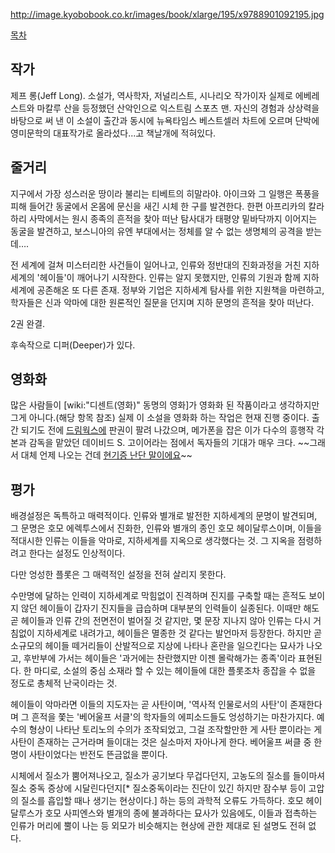 http://image.kyobobook.co.kr/images/book/xlarge/195/x9788901092195.jpg

[[목차]]
== 작가 ==
제프 롱(Jeff Long). 
소설가, 역사학자, 저널리스트, 시나리오 작가이자 실제로 에베레스트와 마칼루 산을 등정했던 산악인으로 익스트림 스포츠 맨. 자신의 경험과 상상력을 바탕으로 써 낸 이 소설이 출간과 동시에 뉴욕타임스 베스트셀러 차트에 오르며 단박에 영미문학의 대표작가로 올라섰다...고 책날개에 적혀있다.

== 줄거리 ==
지구에서 가장 성스러운 땅이라 불리는 티베트의 히말라야. 아이크와 그 일행은 폭풍을 피해 들어간 동굴에서 온몸에 문신을 새긴 시체 한 구를 발견한다. 한편 아프리카의 칼라하리 사막에서는 원시 종족의 흔적을 찾아 떠난 탐사대가 태평양 밑바닥까지 이어지는 동굴을 발견하고, 보스니아의 유엔 부대에서는 정체를 알 수 없는 생명체의 공격을 받는데…. 

전 세계에 걸쳐 미스터리한 사건들이 일어나고, 인류와 정반대의 진화과정을 거친 지하세계의 '헤이들'이 깨어나기 시작한다. 인류는 알지 못했지만, 인류의 기원과 함께 지하세계에 공존해온 또 다른 존재. 정부와 기업은 지하세계 탐사를 위한 지원책을 마련하고, 학자들은 신과 악마에 대한 원론적인 질문을 던지며 지하 문명의 흔적을 찾아 떠난다.

2권 완결.

후속작으로 디퍼(Deeper)가 있다.

== 영화화 ==
많은 사람들이 [wiki:"디센트(영화)" 동명의 영화]가 영화화 된 작품이라고 생각하지만 그게 아니다.(해당 항목 참조)
실제 이 소설을 영화화 하는 작업은 현재 진행 중이다. 출간 되기도 전에 [[드림웍스]]에 판권이 팔려 나갔으며, 메가폰을 잡은 이가 다수의 흥행작 각본과 감독을 맡았던 데이비드 S. 고이어라는 점에서 독자들의 기대가 매우 크다. ~~그래서 대체 언제 나오는 건데 [[현기증 난단 말이에요]]~~

== 평가 ==
배경설정은 독특하고 매력적이다. 인류와 별개로 발전한 지하세계의 문명이 발견되며, 그 문명은 호모 에렉투스에서 진화한, 인류와 별개의 종인 호모 헤이달루스이며, 이들을 적대시한 인류는 이들을 악마로, 지하세계를 지옥으로 생각했다는 것. 그 지옥을 점령하려고 한다는 설정도 인상적이다.

다만 엉성한 플롯은 그 매력적인 설정을 전혀 살리지 못한다.

수만명에 달하는 인력이 지하세계로 막힘없이 진격하며 진지를 구축할 때는 흔적도 보이지 않던 헤이들이 갑자기 진지들을 급습하며 대부분의 인력들이 실종된다. 이때만 해도 곧 헤이들과 인류 간의 전면전이 벌어질 것 같지만, 몇 문장 지나지 않아 인류는 다시 거침없이 지하세계로 내려가고, 헤이들은 멸종한 것 같다는 발언마저 등장한다. 하지만 곧 소규모의 헤이들 떼거리들이 산발적으로 지상에 나타나 혼란을 일으킨다는 묘사가 나오고, 후반부에 가서는 헤이들은 '과거에는 찬란했지만 이젠 몰락해가는 종족'이라 표현된다. 
한 마디로, 소설의 중심 소재라 할 수 있는 헤이들에 대한 플롯조차 종잡을 수 없을 정도로 총체적 난국이라는 것.

헤이들이 악마라면 이들의 지도자는 곧 사탄이며, '역사적 인물로서의 사탄'이 존재한다며 그 흔적을 쫓는 '베어울프 서클'의 학자들의 에피소드들도 엉성하기는 마찬가지다. 예수의 형상이 나타난 토리노의 수의가 조작되었고, 그걸 조작할만한 게 사탄 뿐이라는 게 사탄이 존재하는 근거라며 들이대는 것은 실소마저 자아나게 한다. 베어울프 써클 중 한 명이 사탄이었다는 반전도 뜬금없을 뿐이다.

시체에서 질소가 뿜어져나오고, 질소가 공기보다 무겁다던지, 고농도의 질소를 들이마셔 질소 중독 증상에 시달린다던지[* 질소중독이라는 진단이 있긴 하지만 잠수부 등이 고압의 질소를 흡입할 때나 생기는 현상이다.] 하는 등의 과학적 오류도 가득하다. 
호모 헤이달루스가 호모 사피엔스와 별개의 종에 불과하다는 묘사가 있음에도, 이들과 접촉하는 인류가 머리에 뿔이 나는 등 외모가 비슷해지는 현상에 관한 제대로 된 설명도 전혀 없다.

